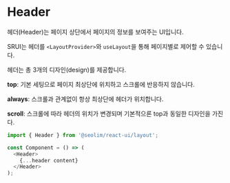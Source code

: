 
<Meta title="system|layout/header" component={Header} />

# Header

헤더(Header)는 페이지 상단에서 페이지의 정보를 보여주는 UI입니다.

SRUI는 헤더를 `<LayoutProvider>`와 `useLayout`을 통해 페이지별로 제어할 수 있습니다.

헤더는 총 3개의 디자인(design)를 제공합니다.

**top**: 기본 세팅으로 페이지 최상단에 위치하고 스크롤에 반응하지 않습니다.

**always**: 스크롤과 관계없이 항상 최상단에 헤더가 위치합니다.

**scroll**: 스크롤에 따라 헤더의 위치가 변경되며 기본적으론 top과 동일한 디자인을 가진다.

```typescript
import { Header } from '@seolim/react-ui/layout';

const Component = () => (
  <Header>
    {...header content}
  </Header>
);
```

<ArgsTable of={Header} />
